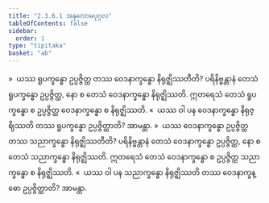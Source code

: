 ```yaml
---
title: "2.3.6.1 အနုလောမပုဂ္ဂလ"
tableOfContents: false
sidebar:
  order: 1
type: "tipitaka"
basket: "ab"
---
```



<DynamicBreadcrumb />

<Division number="196">

<Paragraph number="933">
»  ယဿ ရူပက္ခန္ဓော ဥပ္ပဇ္ဇိတ္ထ တဿ ဝေဒနာက္ခန္ဓော နိရုဇ္ဈိဿတီတိ?
</Paragraph>

<Paragraph number="934">
ပရိနိဗ္ဗန္တာနံ တေသံ ရူပက္ခန္ဓော ဥပ္ပဇ္ဇိတ္ထ, နော စ တေသံ ဝေဒနာက္ခန္ဓော နိရုဇ္ဈိဿတိ. ဣတရေသံ တေသံ ရူပက္ခန္ဓော စ ဥပ္ပဇ္ဇိတ္ထ ဝေဒနာက္ခန္ဓော စ နိရုဇ္ဈိဿတိ.
</Paragraph>

<Paragraph number="935">
«  ယဿ ဝါ ပန ဝေဒနာက္ခန္ဓော နိရုဇ္ဈိဿတိ တဿ ရူပက္ခန္ဓော ဥပ္ပဇ္ဇိတ္ထာတိ? အာမန္တာ.
</Paragraph>

</Division>
<Division number="197">

<Paragraph number="936">
»  ယဿ ဝေဒနာက္ခန္ဓော ဥပ္ပဇ္ဇိတ္ထ တဿ သညာက္ခန္ဓော နိရုဇ္ဈိဿတီတိ?
</Paragraph>

<Paragraph number="937">
ပရိနိဗ္ဗန္တာနံ တေသံ ဝေဒနာက္ခန္ဓော ဥပ္ပဇ္ဇိတ္ထ, နော စ တေသံ သညာက္ခန္ဓော နိရုဇ္ဈိဿတိ. ဣတရေသံ တေသံ ဝေဒနာက္ခန္ဓော စ ဥပ္ပဇ္ဇိတ္ထ သညာက္ခန္ဓော စ နိရုဇ္ဈိဿတိ.
</Paragraph>

<Paragraph number="938">
«  ယဿ ဝါ ပန သညာက္ခန္ဓော နိရုဇ္ဈိဿတိ တဿ ဝေဒနာက္ခန္ဓော ဥပ္ပဇ္ဇိတ္ထာတိ? အာမန္တာ.
</Paragraph>
</Division>
